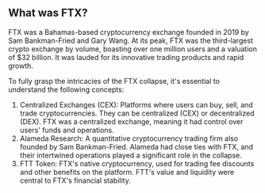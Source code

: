 
<Cover
  src="/covers/ftx.png"
  alt="FTX"
  caption=""
/>

## What was FTX?
FTX was a Bahamas-based cryptocurrency exchange founded in 2019 by Sam Bankman-Fried and Gary Wang. At its peak, FTX was the third-largest crypto exchange by volume, boasting over one million users and a valuation of $32 billion. It was lauded for its innovative trading products and rapid growth.

To fully grasp the intricacies of the FTX collapse, it's essential to understand the following concepts:
1. Centralized Exchanges (CEX): Platforms where users can buy, sell, and trade cryptocurrencies. They can be centralized (CEX) or decentralized (DEX). FTX was a centralized exchange, meaning it had control over users' funds and operations.
2. Alameda Research: A quantitative cryptocurrency trading firm also founded by Sam Bankman-Fried. Alameda had close ties with FTX, and their intertwined operations played a significant role in the collapse.
3. FTT Token: FTX's native cryptocurrency, used for trading fee discounts and other benefits on the platform. FTT's value and liquidity were central to FTX's financial stability.​

